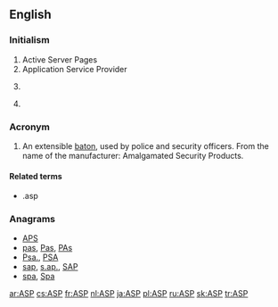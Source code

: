 {{also|asp|Asp}}
==English==
{{wikipedia|Active Server Pages}}
{{wikipedia|Application service provider}}

===Initialism===
{{rfc-header|Initialism}}
{{head|en|initialism}}

# Active Server Pages
# Application Service Provider
# {{context|military|lang=en}} {{w|Ammunition Supply Point}}
# {{context|finance}} {{w|Average Selling Price}}

===Acronym===
{{rfc-header|Acronym}}
{{head|en|acronym}}
# An extensible [[baton]], used by police and security officers. From the name of the manufacturer: Amalgamated Security Products.

====Related terms====
* .asp

===Anagrams===
* [[APS#English|APS]] 
* [[pas#English|pas]], [[Pas#English|Pas]], [[PAs#English|PAs]]
* [[Psa.#English|Psa.]], [[PSA#English|PSA]]
* [[sap#English|sap]], [[s.ap.#English|s.ap.]], [[SAP#English|SAP]]
* [[spa#English|spa]], [[Spa#English|Spa]]

[[ar:ASP]]
[[cs:ASP]]
[[fr:ASP]]
[[nl:ASP]]
[[ja:ASP]]
[[pl:ASP]]
[[ru:ASP]]
[[sk:ASP]]
[[tr:ASP]]
